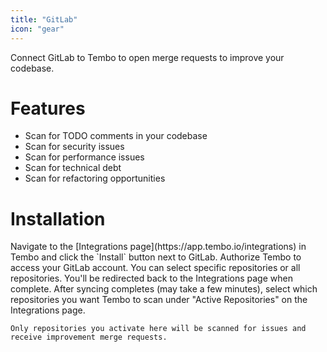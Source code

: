 ```yaml
---
title: "GitLab"
icon: "gear"
---
```



Connect GitLab to Tembo to open merge requests to improve your codebase.

# Features

- Scan for TODO comments in your codebase
- Scan for security issues
- Scan for performance issues
- Scan for technical debt
- Scan for refactoring opportunities

# Installation

<Steps>
  <Step title="Install">
    Navigate to the [Integrations page](https://app.tembo.io/integrations) in Tembo and click the `Install` button next to GitLab.
  </Step>
  <Step title="Authorize">
    Authorize Tembo to access your GitLab account. You can select specific repositories or all repositories. You'll be redirected back to the Integrations page when complete.
  </Step>
  <Step title="Activate Repositories">
    After syncing completes (may take a few minutes), select which repositories you want Tembo to scan under "Active Repositories" on the Integrations page.
    
    Only repositories you activate here will be scanned for issues and receive improvement merge requests.
  </Step>
</Steps>
